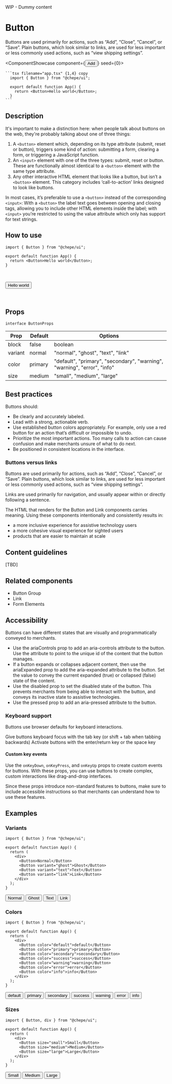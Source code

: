 

<Callout emoji="⚠️" type="warning">
  WIP - Dummy content
</Callout>

# Button

Buttons are used primarily for actions, such as “Add”, “Close”, “Cancel”, or “Save”. Plain buttons, which look similar to links, are used for less important or less commonly used actions, such as “view shipping settings”.

<ComponentShowcase component={<Button>Add</Button>} seed={0}>
   <div>

    ```tsx filename="app.tsx" {1,4} copy
      import { Button } from "@chepe/ui";

      export default function App() {
        return <Button>Hello world</Button>;
      }
    ```

  </div>
</ComponentShowcase>

## Description

It's important to make a distinction here: when people talk about buttons on the web, they're probably talking about one of three things:

1. A `<button>` element which, depending on its type attribute (submit, reset or button), triggers some kind of action: submitting a form, clearing a form, or triggering a JavaScript function.
2. An `<input>` element with one of the three types: submit, reset or button. These are functionally almost identical to a `<button>` element with the same type attribute.
3. Any other interactive HTML element that looks like a button, but isn’t a `<button>` element. This category includes ‘call-to-action’ links designed to look like buttons.

In most cases, it’s preferable to use a `<button>` instead of the corresponding `<input>`: With a `<button>` the label text goes between opening and closing tags, allowing you to include other HTML elements inside the label; with `<input>` you’re restricted to using the value attribute which only has support for text strings.

## How to use

```tsx filename="app.tsx" {1,4} copy
import { Button } from "@chepe/ui";

export default function App() {
  return <Button>Hello world</Button>;
}
```

<br />

<Button>Hello world</Button>

<br />

## Props

`interface ButtonProps`

| Prop    | Default | Options                                                                  |
| ------- | ------- | ------------------------------------------------------------------------ |
| block   | false   | boolean                                                                  |
| variant | normal  | "normal", "ghost", "text", "link"                                        |
| color   | primary | "default", "primary", "secondary", "warning", "warning", "error", "info" |
| size    | medium  | "small", "medium", "large"                                               |

## Best practices

Buttons should:

- Be clearly and accurately labeled.
- Lead with a strong, actionable verb.
- Use established button colors appropriately. For example, only use a red button for an action that’s difficult or impossible to undo.
- Prioritize the most important actions. Too many calls to action can cause confusion and make merchants unsure of what to do next.
- Be positioned in consistent locations in the interface.

### Buttons versus links

Buttons are used primarily for actions, such as “Add”, “Close”, “Cancel”, or “Save”. Plain buttons, which look similar to links, are used for less important or less commonly used actions, such as “view shipping settings”.

Links are used primarily for navigation, and usually appear within or directly following a sentence.

The HTML that renders for the Button and Link components carries meaning. Using these components intentionally and consistently results in:

- a more inclusive experience for assistive technology users
- a more cohesive visual experience for sighted users
- products that are easier to maintain at scale

## Content guidelines

[TBD]

## Related components

- Button Group
- Link
- Form Elements

## Accessibility

Buttons can have different states that are visually and programmatically conveyed to merchants.

- Use the ariaControls prop to add an aria-controls attribute to the button. Use the attribute to point to the unique id of the content that the button manages.
- If a button expands or collapses adjacent content, then use the ariaExpanded prop to add the aria-expanded attribute to the button. Set the value to convey the current expanded (true) or collapsed (false) state of the content.
- Use the disabled prop to set the disabled state of the button. This prevents merchants from being able to interact with the button, and conveys its inactive state to assistive technologies.
- Use the pressed prop to add an aria-pressed attribute to the button.

### Keyboard support

Buttons use browser defaults for keyboard interactions.

Give buttons keyboard focus with the tab key (or shift + tab when tabbing backwards)
Activate buttons with the enter/return key or the space key

#### Custom key events

Use the `onKeyDown`, `onKeyPress`, and `onKeyUp` props to create custom events for buttons. With these props, you can use buttons to create complex, custom interactions like drag-and-drop interfaces.

Since these props introduce non-standard features to buttons, make sure to include accessible instructions so that merchants can understand how to use these features.

## Examples

### Variants

```tsx filename="app.tsx" copy
import { Button } from "@chepe/ui";

export default function App() {
  return (
    <div>
      <Button>Normal</Button>
      <Button variant="ghost">Ghost</Button>
      <Button variant="text">Text</Button>
      <Button variant="link">Link</Button>
    </div>
  );
}
```

<ComponentContainer>
  <div>
    <Button>Normal</Button>
    <Button variant="ghost">Ghost</Button>
    <Button variant="text">Text</Button>
    <Button variant="link">Link</Button>
  </div>
</ComponentContainer>

### Colors

```tsx filename="app.tsx" copy
import { Button } from "@chepe/ui";

export default function App() {
  return (
    <div>
      <Button color="default">default</Button>
      <Button color="primary">primary</Button>
      <Button color="secondary">secondary</Button>
      <Button color="success">success</Button>
      <Button color="warning">warning</Button>
      <Button color="error">error</Button>
      <Button color="info">info</Button>
    </div>
  );
}
```

<ComponentContainer>
  <div>
    <Button color="default">default</Button>
    <Button color="primary">primary</Button>
    <Button color="secondary">secondary</Button>
    <Button color="success">success</Button>
    <Button color="warning">warning</Button>
    <Button color="error">error</Button>
    <Button color="info">info</Button>
  </div>
</ComponentContainer>

### Sizes

```tsx filename="app.tsx" copy
import { Button, div } from "@chepe/ui";

export default function App() {
  return (
    <div>
      <Button size="small">Small</Button>
      <Button size="medium">Medium</Button>
      <Button size="large">Large</Button>
    </div>
  );
}
```

<ComponentContainer>
  <div>
    <Button size="small">Small</Button>
    <Button size="medium">Medium</Button>
    <Button size="large">Large</Button>
  </div>
</ComponentContainer>
